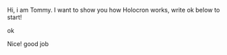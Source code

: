 Hi, i am Tommy. I want to show you how Holocron works, write ok below to start! 

ok

Nice! good job 